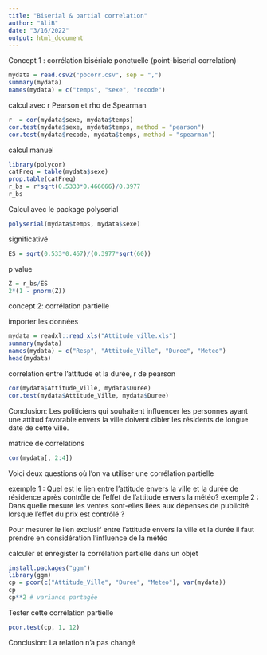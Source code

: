 ```yaml
---
title: "Biserial & partial correlation"
author: "AliB"
date: "3/16/2022"
output: html_document
---
```

Concept 1 : corrélation bisériale ponctuelle (point-biserial correlation)

```r
mydata = read.csv2("pbcorr.csv", sep = ",")
summary(mydata)
names(mydata) = c("temps", "sexe", "recode")
```


calcul avec r Pearson et rho de Spearman

```r
r  = cor(mydata$sexe, mydata$temps)
cor.test(mydata$sexe, mydata$temps, method = "pearson")
cor.test(mydata$recode, mydata$temps, method = "spearman")
```


calcul manuel

```r
library(polycor)
catFreq = table(mydata$sexe)
prop.table(catFreq)
r_bs = r*sqrt(0.5333*0.466666)/0.3977
r_bs
```

Calcul avec le package polyserial

```r
polyserial(mydata$temps, mydata$sexe)
```

significativé 
```r
ES = sqrt(0.533*0.467)/(0.3977*sqrt(60))
```

p value

```r
Z = r_bs/ES
2*(1 - pnorm(Z))
```

concept 2: corrélation partielle 

importer les données
```r
mydata = readxl::read_xls("Attitude_ville.xls")
summary(mydata)
names(mydata) = c("Resp", "Attitude_Ville", "Duree", "Meteo")
head(mydata)
```

 correlation entre l'attitude et la durée, r de pearson
```r
cor(mydata$Attitude_Ville, mydata$Duree)
cor.test(mydata$Attitude_Ville, mydata$Duree)
```

Conclusion: Les politiciens qui souhaitent influencer les personnes ayant une attitud favorable envers la ville doivent cibler les résidents de longue date de cette ville.

matrice de corrélations 
```r
cor(mydata[, 2:4])
```

Voici deux questions où l'on va utiliser une corrélation partielle

exemple 1 : Quel est le lien entre l'attitude envers la ville et la durée de résidence après contrôle de l'effet de l'attitude envers la météo?
exemple 2 : Dans quelle mesure les ventes sont-elles liées aux 
dépenses de publicité lorsque l'effet du prix est contrôlé ? 

Pour mesurer le lien exclusif entre l'attitude envers la ville et la durée
il faut prendre en considération l'influence de la météo

calculer et enregister la corrélation partielle dans un objet
```r
install.packages("ggm")
library(ggm)
cp = pcor(c("Attitude_Ville", "Duree", "Meteo"), var(mydata))
cp
cp**2 # variance partagée
```

Tester cette corrélation partielle
```r
pcor.test(cp, 1, 12)
```

Conclusion: La relation n'a pas changé
